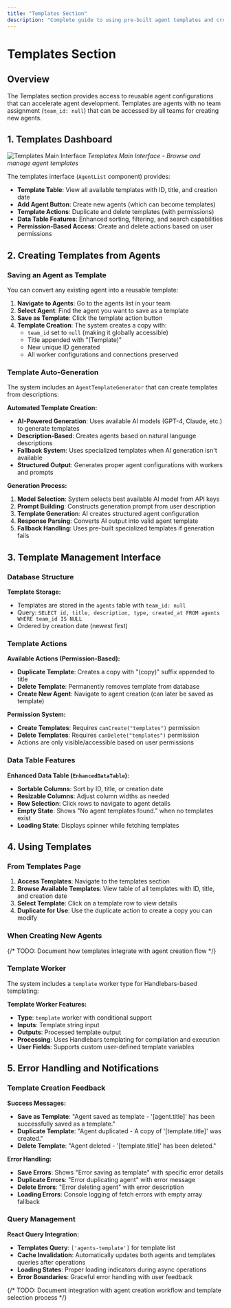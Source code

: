 ```yaml
---
title: "Templates Section"
description: "Complete guide to using pre-built agent templates and creating custom templates"
---
```


# Templates Section

## Overview

The Templates section provides access to reusable agent configurations that can accelerate agent development. Templates are agents with no team assignment (`team_id: null`) that can be accessed by all teams for creating new agents.

## 1. Templates Dashboard

![Templates Main Interface](/images/screenshots/templates/templates-main.png)
*Templates Main Interface - Browse and manage agent templates*

The templates interface (`AgentList` component) provides:
- **Template Table**: View all available templates with ID, title, and creation date
- **Add Agent Button**: Create new agents (which can become templates)
- **Template Actions**: Duplicate and delete templates (with permissions)
- **Data Table Features**: Enhanced sorting, filtering, and search capabilities
- **Permission-Based Access**: Create and delete actions based on user permissions

## 2. Creating Templates from Agents

### Saving an Agent as Template

You can convert any existing agent into a reusable template:

1. **Navigate to Agents**: Go to the agents list in your team
2. **Select Agent**: Find the agent you want to save as a template
3. **Save as Template**: Click the template action button
4. **Template Creation**: The system creates a copy with:
   - `team_id` set to `null` (making it globally accessible)
   - Title appended with "(Template)"
   - New unique ID generated
   - All worker configurations and connections preserved

### Template Auto-Generation

The system includes an `AgentTemplateGenerator` that can create templates from descriptions:

**Automated Template Creation:**
- **AI-Powered Generation**: Uses available AI models (GPT-4, Claude, etc.) to generate templates
- **Description-Based**: Creates agents based on natural language descriptions
- **Fallback System**: Uses specialized templates when AI generation isn't available
- **Structured Output**: Generates proper agent configurations with workers and prompts

**Generation Process:**
1. **Model Selection**: System selects best available AI model from API keys
2. **Prompt Building**: Constructs generation prompt from user description
3. **Template Generation**: AI creates structured agent configuration
4. **Response Parsing**: Converts AI output into valid agent template
5. **Fallback Handling**: Uses pre-built specialized templates if generation fails

## 3. Template Management Interface

### Database Structure

**Template Storage:**
- Templates are stored in the `agents` table with `team_id: null`
- Query: `SELECT id, title, description, type, created_at FROM agents WHERE team_id IS NULL`
- Ordered by creation date (newest first)

### Template Actions

**Available Actions (Permission-Based):**
- **Duplicate Template**: Creates a copy with "(copy)" suffix appended to title
- **Delete Template**: Permanently removes template from database
- **Create New Agent**: Navigate to agent creation (can later be saved as template)

**Permission System:**
- **Create Templates**: Requires `canCreate("templates")` permission
- **Delete Templates**: Requires `canDelete("templates")` permission
- Actions are only visible/accessible based on user permissions

### Data Table Features

**Enhanced Data Table (`EnhancedDataTable`):**
- **Sortable Columns**: Sort by ID, title, or creation date
- **Resizable Columns**: Adjust column widths as needed
- **Row Selection**: Click rows to navigate to agent details
- **Empty State**: Shows "No agent templates found." when no templates exist
- **Loading State**: Displays spinner while fetching templates

## 4. Using Templates

### From Templates Page

1. **Access Templates**: Navigate to the templates section
2. **Browse Available Templates**: View table of all templates with ID, title, and creation date
3. **Select Template**: Click on a template row to view details
4. **Duplicate for Use**: Use the duplicate action to create a copy you can modify

### When Creating New Agents

{/* TODO: Document how templates integrate with agent creation flow */}

### Template Worker

The system includes a `template` worker type for Handlebars-based templating:

**Template Worker Features:**
- **Type**: `template` worker with conditional support
- **Inputs**: Template string input
- **Outputs**: Processed template output
- **Processing**: Uses Handlebars templating for compilation and execution
- **User Fields**: Supports custom user-defined template variables

## 5. Error Handling and Notifications

### Template Creation Feedback

**Success Messages:**
- **Save as Template**: "Agent saved as template - '[agent.title]' has been successfully saved as a template."
- **Duplicate Template**: "Agent duplicated - A copy of '[template.title]' was created."
- **Delete Template**: "Agent deleted - '[template.title]' has been deleted."

**Error Handling:**
- **Save Errors**: Shows "Error saving as template" with specific error details
- **Duplicate Errors**: "Error duplicating agent" with error message
- **Delete Errors**: "Error deleting agent" with error description
- **Loading Errors**: Console logging of fetch errors with empty array fallback

### Query Management

**React Query Integration:**
- **Templates Query**: `['agents-template']` for template list
- **Cache Invalidation**: Automatically updates both agents and templates queries after operations
- **Loading States**: Proper loading indicators during async operations
- **Error Boundaries**: Graceful error handling with user feedback

{/* TODO: Document integration with agent creation workflow and template selection process */}
